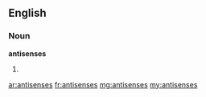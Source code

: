 ==English==

===Noun===
'''antisenses'''

# {{plural of|antisense}}

[[ar:antisenses]]
[[fr:antisenses]]
[[mg:antisenses]]
[[my:antisenses]]
